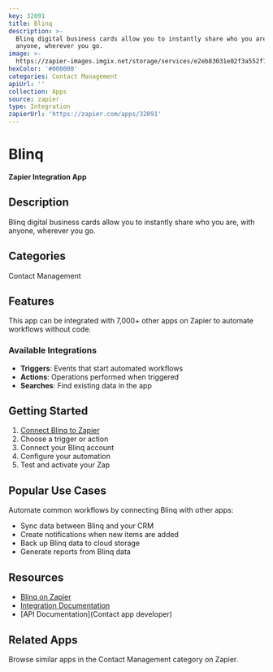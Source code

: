 ```yaml
---
key: 32091
title: Blinq
description: >-
  Blinq digital business cards allow you to instantly share who you are, with
  anyone, wherever you go.
image: >-
  https://zapier-images.imgix.net/storage/services/e2eb83031e02f3a552f73ad123ee29c2.png?auto=format%2Ccompress&ixlib=python-3.0.0&q=50
hexColor: '#000000'
categories: Contact Management
apiUrl: ''
collection: Apps
source: zapier
type: Integration
zapierUrl: 'https://zapier.com/apps/32091'
---
```

# Blinq

**Zapier Integration App**

## Description

Blinq digital business cards allow you to instantly share who you are, with anyone, wherever you go.

## Categories

Contact Management

## Features

This app can be integrated with 7,000+ other apps on Zapier to automate workflows without code.

### Available Integrations

- **Triggers**: Events that start automated workflows
- **Actions**: Operations performed when triggered
- **Searches**: Find existing data in the app

## Getting Started

1. [Connect Blinq to Zapier](https://zapier.com/apps/32091)
2. Choose a trigger or action
3. Connect your Blinq account
4. Configure your automation
5. Test and activate your Zap

## Popular Use Cases

Automate common workflows by connecting Blinq with other apps:

- Sync data between Blinq and your CRM
- Create notifications when new items are added
- Back up Blinq data to cloud storage
- Generate reports from Blinq data

## Resources

- [Blinq on Zapier](https://zapier.com/apps/32091)
- [Integration Documentation](https://zapier.com/apps/32091/integrations)
- [API Documentation](Contact app developer)

## Related Apps

Browse similar apps in the Contact Management category on Zapier.
